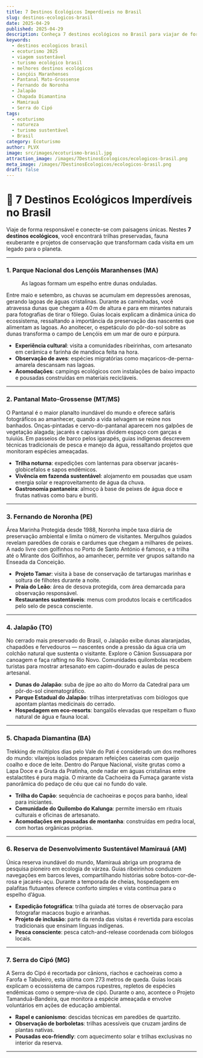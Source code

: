 ```yaml
---
title: 7 Destinos Ecológicos Imperdíveis no Brasil
slug: destinos-ecologicos-brasil
date: 2025-04-29
published: 2025-04-29
description: Conheça 7 destinos ecológicos no Brasil para viajar de forma sustentável e conectar-se com a natureza em 2025.
keywords:
  - destinos ecologicos brasil
  - ecoturismo 2025
  - viagem sustentável
  - turismo ecológico brasil
  - melhores destinos ecológicos
  - Lençóis Maranhenses
  - Pantanal Mato-Grossense
  - Fernando de Noronha
  - Jalapão
  - Chapada Diamantina
  - Mamirauá
  - Serra do Cipó
tags:
  - ecoturismo
  - natureza
  - turismo sustentável
  - Brasil
category: Ecoturismo
author: PLVX
image: src/images/ecoturismo-brasil.jpg
attraction_image: /images/7DestinosEcologicos/ecologicos-brasil.png
meta_image: /images/7DestinosEcologicos/ecologicos-brasil.png
draft: false
---
```



# 🌿 7 Destinos Ecológicos Imperdíveis no Brasil

Viaje de forma responsável e conecte-se com paisagens únicas. Nestes **7 destinos ecológicos**, você encontrará trilhas preservadas, fauna exuberante e projetos de conservação que transformam cada visita em um legado para o planeta.

---

### 1. Parque Nacional dos Lençóis Maranhenses (MA)

<figure>
  <OptimizedImage
    src="/images/7DestinosEcologicos/lencois-maranhenses.jpg"
    alt="Lagoas cristalinas entre dunas nos Lençóis Maranhenses"
    width={1280}
    height={720}
    className="mb-4 rounded-lg"
  />
  <figcaption className="text-sm text-gray-600 mt-2">
    As lagoas formam um espelho entre dunas onduladas.
  </figcaption>
</figure>

Entre maio e setembro, as chuvas se acumulam em depressões arenosas, gerando lagoas de águas cristalinas. Durante as caminhadas, você atravessa dunas que chegam a 40 m de altura e para em mirantes naturais para fotografias de tirar o fôlego. Guias locais explicam a dinâmica única do ecossistema, ressaltando a importância da preservação das nascentes que alimentam as lagoas. Ao anoitecer, o espetáculo do pôr-do-sol sobre as dunas transforma o campo de Lençóis em um mar de ouro e púrpura.

- **Experiência cultural**: visita a comunidades ribeirinhas, com artesanato em cerâmica e farinha de mandioca feita na hora.  
- **Observação de aves**: espécies migratórias como maçaricos-de-perna-amarela descansam nas lagoas.  
- **Acomodações**: campings ecológicos com instalações de baixo impacto e pousadas construídas em materiais recicláveis.

---

### 2. Pantanal Mato-Grossense (MT/MS)

<figure>
  <OptimizedImage
    src="/images/7DestinosEcologicos/pantanal.jpg"
    alt="Jacaré descansando na beira de lagoa no Pantanal"
    width={1280}
    height={720}
    className="mb-4 rounded-lg"
  />
  <figcaption className="text-sm text-gray-600 mt-2">
  </figcaption>
</figure>

O Pantanal é o maior planalto inundável do mundo e oferece safáris fotográficos ao amanhecer, quando a vida selvagem se reúne nos banhados. Onças-pintadas e cervo-do-pantanal aparecem nos galpões de vegetação alagada; jacarés e capivaras dividem espaço com garças e tuiuiús. Em passeios de barco pelos igarapés, guias indígenas descrevem técnicas tradicionais de pesca e manejo da água, ressaltando projetos que monitoram espécies ameaçadas.

- **Trilha noturna**: expedições com lanternas para observar jacarés-globicefalos e sapos endêmicos.  
- **Vivência em fazenda sustentável**: alojamento em pousadas que usam energia solar e reaproveitamento de água da chuva.  
- **Gastronomia pantaneira**: almoço à base de peixes de água doce e frutas nativas como baru e buriti.

---

### 3. Fernando de Noronha (PE)

<figure>
  <OptimizedImage
    src="/images/7DestinosEcologicos/noronha.jpg"
    alt="Mergulhador nadando entre tartarugas em Noronha"
    width={1280}
    height={720}
    className="mb-4 rounded-lg"
  />
  <figcaption className="text-sm text-gray-600 mt-2">
  </figcaption>
</figure>

Área Marinha Protegida desde 1988, Noronha impõe taxa diária de preservação ambiental e limita o número de visitantes. Mergulhos guiados revelam paredões de corais e cardumes que chegam a milhares de peixes. A nado livre com golfinhos no Porto de Santo António é famoso, e a trilha até o Mirante dos Golfinhos, ao amanhecer, permite ver grupos saltando na Enseada da Conceição.

- **Projeto Tamar**: visita à base de conservação de tartarugas marinhas e soltura de filhotes durante a noite.  
- **Praia do Leão**: área de desova protegida, com área demarcada para observação responsável.  
- **Restaurantes sustentáveis**: menus com produtos locais e certificados pelo selo de pesca consciente.

---

### 4. Jalapão (TO)

<figure>
  <OptimizedImage
    src="/images/7DestinosEcologicos/jalapao.jpg"
    alt="Turista flutuando em fervedouro no Jalapão"
    width={1280}
    height={720}
    className="mb-4 rounded-lg"
  />
  <figcaption className="text-sm text-gray-600 mt-2">
  </figcaption>
</figure>

No cerrado mais preservado do Brasil, o Jalapão exibe dunas alaranjadas, chapadões e fervedouros — nascentes onde a pressão da água cria um colchão natural que sustenta o visitante. Explore o Cânion Sussuapara por canoagem e faça rafting no Rio Novo. Comunidades quilombolas recebem turistas para mostrar artesanato em capim-dourado e aulas de pesca artesanal.

- **Dunas do Jalapão**: suba de jipe ao alto do Morro da Catedral para um pôr-do-sol cinematográfico.  
- **Parque Estadual do Jalapão**: trilhas interpretativas com biólogos que apontam plantas medicinais do cerrado.  
- **Hospedagem em eco-resorts**: bangalôs elevadas que respeitam o fluxo natural de água e fauna local.

---

### 5. Chapada Diamantina (BA)

<figure>
  <OptimizedImage
    src="/images/7DestinosEcologicos/chapada-diamantina.jpg"
    alt="Cachoeira da Fumaça vista do Vale da Cachoeira"
    width={1280}
    height={720}
    className="mb-4 rounded-lg"
  />
  <figcaption className="text-sm text-gray-600 mt-2">
  </figcaption>
</figure>

Trekking de múltiplos dias pelo Vale do Pati é considerado um dos melhores do mundo: vilarejos isolados preparam refeições caseiras com queijo coalho e doce de leite. Dentro do Parque Nacional, visite grutas como a Lapa Doce e a Gruta da Pratinha, onde nadar em águas cristalinas entre estalactites é pura magia. O mirante da Cachoeira da Fumaça garante vista panorâmica do pedaço de céu que cai no fundo do vale.

- **Trilha do Capão**: sequência de cachoeiras e poços para banho, ideal para iniciantes.  
- **Comunidade do Quilombo do Kalunga**: permite imersão em rituais culturais e oficinas de artesanato.  
- **Acomodações em pousadas de montanha**: construídas em pedra local, com hortas orgânicas próprias.

---

### 6. Reserva de Desenvolvimento Sustentável Mamirauá (AM)

<figure>
  <OptimizedImage
    src="/images/7DestinosEcologicos/mamiraua.jpg"
    alt="Boto-cor-de-rosa emergindo em rio da Reserva Mamirauá"
    width={1280}
    height={720}
    className="mb-4 rounded-lg"
  />
  <figcaption className="text-sm text-gray-600 mt-2">
  </figcaption>
</figure>

Única reserva inundável do mundo, Mamirauá abriga um programa de pesquisa pioneiro em ecologia de várzea. Guias ribeirinhos conduzem navegações em barcos leves, compartilhando histórias sobre botos-cor-de-rosa e jacarés-açu. Durante a temporada de cheias, hospedagem em palafitas flutuantes oferece conforto simples e vista contínua para o espelho d’água.

- **Expedição fotográfica**: trilha guiada até torres de observação para fotografar macacos bugio e ariranhas.  
- **Projeto de inclusão**: parte da renda das visitas é revertida para escolas tradicionais que ensinam línguas indígenas.  
- **Pesca consciente**: pesca catch-and-release coordenada com biólogos locais.

---

### 7. Serra do Cipó (MG)

<figure>
  <OptimizedImage
    src="/images/7DestinosEcologicos/serra-cipo.jpg"
    alt="Trilha passando por campos rupestres na Serra do Cipó"
    width={1280}
    height={720}
    className="mb-4 rounded-lg"
  />
  <figcaption className="text-sm text-gray-600 mt-2">
  </figcaption>
</figure>

A Serra do Cipó é recortada por cânions, riachos e cachoeiras como a Farofa e Tabuleiro, esta última com 273 metros de queda. Guías locais explicam o ecossistema de campos rupestres, repletos de espécies endêmicas como o sempre-viva de cipó. Durante o ano, acontece o Projeto Tamanduá-Bandeira, que monitora a espécie ameaçada e envolve voluntários em ações de educação ambiental.

- **Rapel e canionismo**: descidas técnicas em paredões de quartzito.  
- **Observação de borboletas**: trilhas acessíveis que cruzam jardins de plantas nativas.  
- **Pousadas eco-friendly**: com aquecimento solar e trilhas exclusivas no interior da reserva.

---

